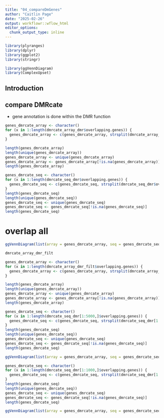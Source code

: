 ```yaml
---
title: "04_compareDmGenes"
author: "Caitlin Page"
date: "2025-02-26"
output: workflowr::wflow_html
editor_options:
  chunk_output_type: inline
---
```


```r
library(plyranges)
library(dplyr)
library(ggplot2)
library(stringr)

library(ggVennDiagram)
library(ComplexUpset)
```


## Introduction



## compare DMRcate 
* gene annotation is done within the DMR function

```r
genes_dmrcate_array <- character()
for (x in 1:length(dmrcate_array_dmr$overlapping.genes)) {
  genes_dmrcate_array <- c(genes_dmrcate_array, strsplit(dmrcate_array_dmr$overlapping.genes[x],split=", ",fixed=TRUE)[[1]])
}

length(genes_dmrcate_array)
length(unique(genes_dmrcate_array))
genes_dmrcate_array <- unique(genes_dmrcate_array)
genes_dmrcate_array <- genes_dmrcate_array[!is.na(genes_dmrcate_array)] 
length(genes_dmrcate_array)
```

```r
genes_dmrcate_seq <- character()
for (x in 1:length(dmrcate_seq_dmr$overlapping.genes)) {
  genes_dmrcate_seq <- c(genes_dmrcate_seq, strsplit(dmrcate_seq_dmr$overlapping.genes[x],split=", ",fixed=TRUE)[[1]])
}
length(genes_dmrcate_seq)
length(unique(genes_dmrcate_seq))
genes_dmrcate_seq <- unique(genes_dmrcate_seq)
genes_dmrcate_seq <- genes_dmrcate_seq[!is.na(genes_dmrcate_seq)] 
length(genes_dmrcate_seq)
```

# overlap all

```r
ggVennDiagram(list(array = genes_dmrcate_array, seq = genes_dmrcate_seq))
```

```r
dmrcate_array_dmr_filt
```

```r
genes_dmrcate_array <- character()
for (x in 1:length(dmrcate_array_dmr_filt$overlapping.genes)) {
  genes_dmrcate_array <- c(genes_dmrcate_array, strsplit(dmrcate_array_dmr_filt$overlapping.genes[x],split=", ",fixed=TRUE)[[1]])
}

length(genes_dmrcate_array)
length(unique(genes_dmrcate_array))
genes_dmrcate_array <- unique(genes_dmrcate_array)
genes_dmrcate_array <- genes_dmrcate_array[!is.na(genes_dmrcate_array)] 
length(genes_dmrcate_array)
```

```r
genes_dmrcate_seq <- character()
for (x in 1:length(dmrcate_seq_dmr[1:5000,]$overlapping.genes)) {
  genes_dmrcate_seq <- c(genes_dmrcate_seq, strsplit(dmrcate_seq_dmr[1:5000,]$overlapping.genes[x],split=", ",fixed=TRUE)[[1]])
}
length(genes_dmrcate_seq)
length(unique(genes_dmrcate_seq))
genes_dmrcate_seq <- unique(genes_dmrcate_seq)
genes_dmrcate_seq <- genes_dmrcate_seq[!is.na(genes_dmrcate_seq)] 
length(genes_dmrcate_seq)
```

```r
ggVennDiagram(list(array = genes_dmrcate_array, seq = genes_dmrcate_seq))
```

```r
genes_dmrcate_seq <- character()
for (x in 1:length(dmrcate_seq_dmr[1:1000,]$overlapping.genes)) {
  genes_dmrcate_seq <- c(genes_dmrcate_seq, strsplit(dmrcate_seq_dmr[1:1000,]$overlapping.genes[x],split=", ",fixed=TRUE)[[1]])
}
length(genes_dmrcate_seq)
length(unique(genes_dmrcate_seq))
genes_dmrcate_seq <- unique(genes_dmrcate_seq)
genes_dmrcate_seq <- genes_dmrcate_seq[!is.na(genes_dmrcate_seq)] 
length(genes_dmrcate_seq)
```

```r
ggVennDiagram(list(array = genes_dmrcate_array, seq = genes_dmrcate_seq))
```


